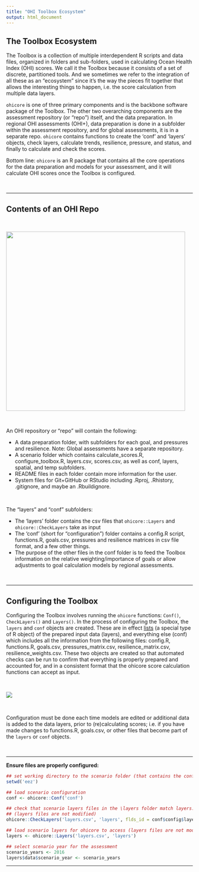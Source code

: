 ```yaml
---
title: "OHI Toolbox Ecosystem"
output: html_document
---
```



## The Toolbox Ecosystem

The Toolbox is a collection of multiple interdependent R scripts and data files, organized in folders and sub-folders, used in calculating Ocean Health Index (OHI) scores. We call it the Toolbox because it consists of a set of discrete, partitioned tools. And we sometimes we refer to the integration of all these as an "ecosystem" since it's the way the pieces fit together that allows the interesting things to happen, i.e. the score calculation from multiple data layers.

`ohicore` is one of three primary components and is the backbone software package of the Toolbox. The other two overarching components are the assessment repository (or "repo") itself, and the data preparation. In regional OHI assessments (OHI+), data preparation is done in a subfolder within the assessment repository, and for global assessments, it is in a separate repo. `ohicore` contains functions to create the 'conf' and 'layers' objects, check layers, calculate trends, resilience, pressure, and status, and finally to calculate and check the scores.

Bottom line: `ohicore` is an R package that contains all the core operations for the data preparation and models for your assessment, and it will calculate OHI scores once the Toolbox is configured. 

<br>

---

## Contents of an OHI Repo

<br>

<left><img src="https://docs.google.com/drawings/d/e/2PACX-1vRHrcge9f_0pwHgh66Ba8CjDJU4mBRvdGEbwQpNb8iKpdWmXGs0wTRCeYtaTXCi5DxMRRbOUxsDzWUp/pub?w=580&h=674" width="483px"></left>  

<br>

An OHI repository or "repo"  will contain the following:  

* A data preparation folder, with subfolders for each goal, and pressures and resilience. Note: Global assessments have a separate repository.  
* A scenario folder which contains calculate_scores.R, configure_toolbox.R, layers.csv, scores.csv, as well as conf, layers, spatial, and temp subfolders.  
* README files in each folder contain more information for the user.  
* System files for Git+GitHub or RStudio including .Rproj, .Rhistory, .gitignore, and maybe an .Rbuildignore.  

<br>

The "layers" and "conf" subfolders:

* The 'layers' folder contains the csv files that `ohicore::Layers` and `ohicore::CheckLayers` take as input  
* The 'conf' (short for "configuration") folder contains a config.R script, functions.R, goals.csv, pressures and resilience matrices in csv file format, and a few other things.  
* The purpose of the other files in the conf folder is to feed the Toolbox information on the relative weighting/importance of goals or allow adjustments to goal calculation models by regional assessments.  

<br>

---

## Configuring the Toolbox

Configuring the Toolbox involves running the `ohicore` functions: `Conf()`, `CheckLayers()` and `Layers()`. In the process of configuring the Toolbox, the `layers` and `conf` objects are created. These are in effect [lists](http://r4ds.had.co.nz/lists.html) (a special type of R object) of the prepared input data (layers), and everything else (conf) which includes all the information from the following files: config.R, functions.R, goals.csv, pressures_matrix.csv, resilience_matrix.csv, resilience_weights.csv. These two objects are created so that automated checks can be run to confirm that everything is properly prepared and accounted for, and in a consistent format that the ohicore score calculation functions can accept as input.


<br>

![](https://docs.google.com/drawings/d/e/2PACX-1vShY-XwjwPj1nJPuEhK1BVS8wFqLb8L37QO4z2DEU42aZNZMBNvmeMJPUFCdVPzBn0noTVgvp6ozvlg/pub?w=789&h=366)

<br>

Configuration must be done each time models are edited or additional data is added to the data layers, prior to (re)calculating scores;  i.e. if you have made changes to functions.R, goals.csv, or other files that become part of the `layers` or `conf` objects.

<br>

---

__Ensure files are properly configured:__

```r
## set working directory to the scenario folder (that contains the conf folder)
setwd('eez')

## load scenario configuration
conf <- ohicore::Conf('conf')

## check that scenario layers files in the \layers folder match layers.csv registration 
## (layers files are not modified)
ohicore::CheckLayers('layers.csv', 'layers', flds_id = conf$config$layers_id_fields)

## load scenario layers for ohicore to access (layers files are not modified)
layers <- ohicore::Layers('layers.csv', 'layers')

## select scenario year for the assessment
scenario_years <- 2016
layers$data$scenario_year <- scenario_years
```

---

